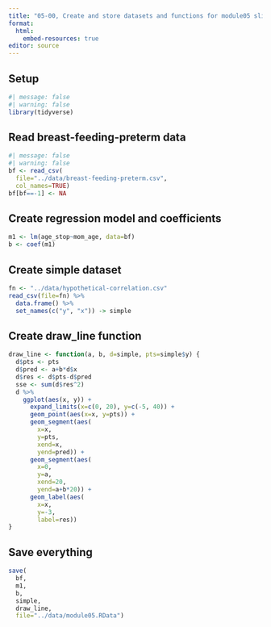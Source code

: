 ```yaml
---
title: "05-00, Create and store datasets and functions for module05 slides"
format: 
  html:
    embed-resources: true
editor: source
---
```


## Setup

```r
#| message: false
#| warning: false
library(tidyverse)
```

## Read breast-feeding-preterm data

```r
#| message: false
#| warning: false
bf <- read_csv(
  file="../data/breast-feeding-preterm.csv",
  col_names=TRUE)
bf[bf==-1] <- NA
```

## Create regression model and coefficients

```r
m1 <- lm(age_stop~mom_age, data=bf)
b <- coef(m1)
```

## Create simple dataset

```r
fn <- "../data/hypothetical-correlation.csv"
read_csv(file=fn) %>% 
  data.frame() %>%
  set_names(c("y", "x")) -> simple
```

## Create draw_line function

```r
draw_line <- function(a, b, d=simple, pts=simple$y) {
  d$pts <- pts
  d$pred <- a+b*d$x
  d$res <- d$pts-d$pred
  sse <- sum(d$res^2)
  d %>%
    ggplot(aes(x, y)) +
      expand_limits(x=c(0, 20), y=c(-5, 40)) +
      geom_point(aes(x=x, y=pts)) +
      geom_segment(aes(
        x=x, 
        y=pts, 
        xend=x, 
        yend=pred)) +
      geom_segment(aes(
        x=0,
        y=a,
        xend=20,
        yend=a+b*20)) +
      geom_label(aes(
        x=x,
        y=-3,
        label=res))
}
```

## Save everything

```r
save(
  bf, 
  m1, 
  b, 
  simple, 
  draw_line, 
  file="../data/module05.RData")
```